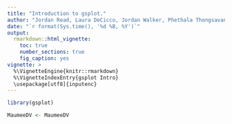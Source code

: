 ```yaml
---
title: "Introduction to gsplot."
author: "Jordan Read, Laura DeCicco, Jordan Walker, Phethala Thongsavanh"
date: "`r format(Sys.time(), '%d %B, %Y')`"
output: 
  rmarkdown::html_vignette:
    toc: true
    number_sections: true
    fig_caption: yes
vignette: >
  %\VignetteEngine{knitr::rmarkdown}
  %\VignetteIndexEntry{gsplot Intro}
  \usepackage[utf8]{inputenc}
---
```


```r
library(gsplot)

MaumeeDV <- MaumeeDV

```

